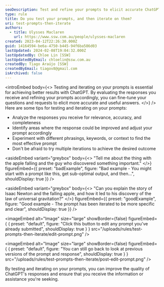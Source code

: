 ```yaml
---
seoDescription: Test and refine your prompts to elicit accurate ChatGPT responses by analyzing relevance, adjusting phrasing, and experimenting with different keywords.
type: rule
title: Do you test your prompts, and then iterate on them?
uri: test-prompts-then-iterate
authors:
  - title: Ulysses Maclaren
    url: https://www.ssw.com.au/people/ulysses-maclaren
created: 2023-04-12T22:26:30.000Z
guid: 14164594-be6a-4750-b445-94f6ba586d03
lastUpdated: 2024-02-08T19:04:32.000Z
lastUpdatedBy: Chloe Lin [SSW]
lastUpdatedByEmail: chloelin@ssw.com.au
createdBy: Tiago Araújo [SSW]
createdByEmail: tiagov8@gmail.com
isArchived: false
---
```


<introEmbed
  body={<>
Testing and iterating on your prompts is essential for achieving better results with ChatGPT. By evaluating the responses you receive and refining your prompts accordingly, you can fine-tune your questions and requests to elicit more accurate and useful answers.
  </>}
/>
Here are some tips for testing and iterating on your prompts:

- Analyze the responses you receive for relevance, accuracy, and completeness
- Identify areas where the response could be improved and adjust your prompt accordingly
- Experiment with different phrasings, keywords, or context to find the most effective prompt
- Don't be afraid to try multiple iterations to achieve the desired outcome

<asideEmbed
  variant="greybox"
  body={<>
    "Tell me about the thing with the apple falling and the guy who discovered something important."
  </>}
  figureEmbed={{
    preset: "badExample",
    figure: "Bad example - You might start with a prompt like this, get sub-optimal output, and then...",
    shouldDisplay: true
  }}
/>

<asideEmbed
  variant="greybox"
  body={<>
    "Can you explain the story of Isaac Newton and the falling apple, and how it led to his discovery of the law of universal gravitation?"
  </>}
  figureEmbed={{
    preset: "goodExample",
    figure: "Good example - The prompt has been iterated to be more specific and clear",
    shouldDisplay: true
  }}
/>


<imageEmbed
  alt="Image"
  size="large"
  showBorder={false}
  figureEmbed={ {
    preset: "default",
    figure: "Click this button to edit any prompt you've already submitted",
    shouldDisplay: true
  } }
  src="/uploads/rules/test-prompts-then-iterate/edit-prompt.png"
/>


<imageEmbed
  alt="Image"
  size="large"
  showBorder={false}
  figureEmbed={ {
    preset: "default",
    figure: "You can still go back to look at previous versions of the prompt and response",
    shouldDisplay: true
  } }
  src="/uploads/rules/test-prompts-then-iterate/post-edit-prompt.png"
/>

By testing and iterating on your prompts, you can improve the quality of ChatGPT's responses and ensure that you receive the information or assistance you're seeking.
